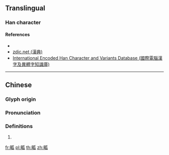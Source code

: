 ==Translingual==

===Han character===
{{Han char|rn=102|rad=田|as=5|sn=10|canj=WHVO|four=62030|ids=⿰田瓜}}

====References====
* {{Han ref|kx=761.02|dkj=21805|hdz=42536.09|uh=7556}}
* [http://www.zdic.net/z/1f/js/7556.htm zdic.net (漢典)]
* [http://chardb.iis.sinica.edu.tw/char/16793 International Encoded Han Character and Variants Database (國際電腦漢字及異體字知識庫)]

----

==Chinese==
{{zh-forms}}

===Glyph origin===
{{Han etym}}

===Pronunciation===
{{zh-pron
|m=wā
|c=waa1
|cat=
}}

===Definitions===
{{zh-hanzi}}

# {{zh-only used in|畖留}}

[[fr:畖]]
[[pl:畖]]
[[th:畖]]
[[zh:畖]]